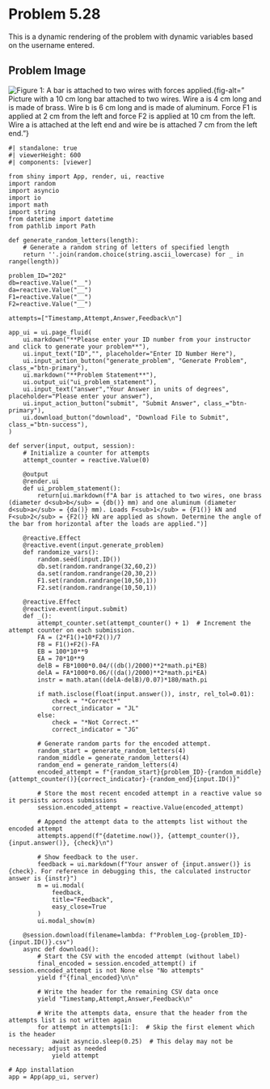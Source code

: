 # Problem 5.28 {.unnumbered}

This is a dynamic rendering of the problem with dynamic variables based on the username entered. 

## Problem Image

![Figure 1: A bar is attached to two wires with forces applied. ](images/202.png){fig-alt=" Picture with a 10 cm long bar attached to two wires. Wire a is 4 cm long and is made of brass. Wire b is 6 cm long and is made of aluminum. Force F1 is applied at 2 cm from the left and force F2 is applied at 10 cm from the left. Wire a is attached at the left end and wire be is attached 7 cm from the left end."}

```shinylive-python
#| standalone: true
#| viewerHeight: 600
#| components: [viewer]

from shiny import App, render, ui, reactive
import random
import asyncio
import io
import math
import string
from datetime import datetime
from pathlib import Path

def generate_random_letters(length):
    # Generate a random string of letters of specified length
    return ''.join(random.choice(string.ascii_lowercase) for _ in range(length))  

problem_ID="202"
db=reactive.Value("__")
da=reactive.Value("__")
F1=reactive.Value("__")
F2=reactive.Value("__")
  
attempts=["Timestamp,Attempt,Answer,Feedback\n"]

app_ui = ui.page_fluid(
    ui.markdown("**Please enter your ID number from your instructor and click to generate your problem**"),
    ui.input_text("ID","", placeholder="Enter ID Number Here"),
    ui.input_action_button("generate_problem", "Generate Problem", class_="btn-primary"),
    ui.markdown("**Problem Statement**"),
    ui.output_ui("ui_problem_statement"),
    ui.input_text("answer","Your Answer in units of degrees", placeholder="Please enter your answer"),
    ui.input_action_button("submit", "Submit Answer", class_="btn-primary"),
    ui.download_button("download", "Download File to Submit", class_="btn-success"),
)

def server(input, output, session):
    # Initialize a counter for attempts
    attempt_counter = reactive.Value(0)

    @output
    @render.ui
    def ui_problem_statement():
        return[ui.markdown(f"A bar is attached to two wires, one brass (diameter d<sub>b</sub> = {db()} mm) and one aluminum (diameter d<sub>a</sub> = {da()} mm). Loads F<sub>1</sub> = {F1()} kN and F<sub>2</sub> = {F2()} kN are applied as shown. Determine the angle of the bar from horizontal after the loads are applied.")]
    
    @reactive.Effect
    @reactive.event(input.generate_problem)
    def randomize_vars():
        random.seed(input.ID())
        db.set(random.randrange(32,60,2))
        da.set(random.randrange(20,30,2))
        F1.set(random.randrange(10,50,1))
        F2.set(random.randrange(10,50,1))

    @reactive.Effect
    @reactive.event(input.submit)
    def _():
        attempt_counter.set(attempt_counter() + 1)  # Increment the attempt counter on each submission.
        FA = (2*F1()+10*F2())/7
        FB = F1()+F2()-FA
        EB = 100*10**9
        EA = 70*10**9
        delB = FB*1000*0.04/((db()/2000)**2*math.pi*EB)
        delA = FA*1000*0.06/((da()/2000)**2*math.pi*EA)
        instr = math.atan((delA-delB)/0.07)*180/math.pi
        
        if math.isclose(float(input.answer()), instr, rel_tol=0.01):
            check = "*Correct*"
            correct_indicator = "JL"
        else:
            check = "*Not Correct.*"
            correct_indicator = "JG"

        # Generate random parts for the encoded attempt.
        random_start = generate_random_letters(4)
        random_middle = generate_random_letters(4)
        random_end = generate_random_letters(4)
        encoded_attempt = f"{random_start}{problem_ID}-{random_middle}{attempt_counter()}{correct_indicator}-{random_end}{input.ID()}"

        # Store the most recent encoded attempt in a reactive value so it persists across submissions
        session.encoded_attempt = reactive.Value(encoded_attempt)

        # Append the attempt data to the attempts list without the encoded attempt
        attempts.append(f"{datetime.now()}, {attempt_counter()}, {input.answer()}, {check}\n")

        # Show feedback to the user.
        feedback = ui.markdown(f"Your answer of {input.answer()} is {check}. For reference in debugging this, the calculated instructor answer is {instr}")
        m = ui.modal(
            feedback,
            title="Feedback",
            easy_close=True
        )
        ui.modal_show(m)

    @session.download(filename=lambda: f"Problem_Log-{problem_ID}-{input.ID()}.csv")
    async def download():
        # Start the CSV with the encoded attempt (without label)
        final_encoded = session.encoded_attempt() if session.encoded_attempt is not None else "No attempts"
        yield f"{final_encoded}\n\n"
        
        # Write the header for the remaining CSV data once
        yield "Timestamp,Attempt,Answer,Feedback\n"
        
        # Write the attempts data, ensure that the header from the attempts list is not written again
        for attempt in attempts[1:]:  # Skip the first element which is the header
            await asyncio.sleep(0.25)  # This delay may not be necessary; adjust as needed
            yield attempt

# App installation
app = App(app_ui, server)
```
